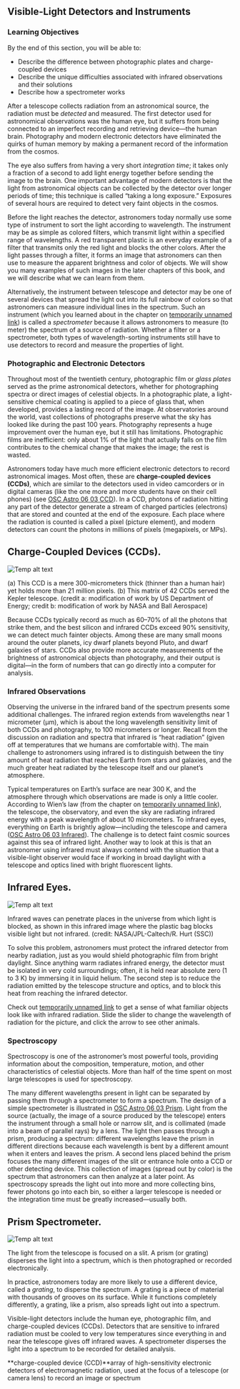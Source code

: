 ## Visible-Light Detectors and Instruments
### Learning Objectives

By the end of this section, you will be able to:

* Describe the difference between photographic plates and charge-coupled devices
* Describe the unique difficulties associated with infrared observations and their solutions
* Describe how a spectrometer works



After a telescope collects radiation from an astronomical source, the radiation must be *detected* and measured. The first detector used for astronomical observations was the human eye, but it suffers from being connected to an imperfect recording and retrieving device—the human brain. Photography and modern electronic detectors have eliminated the quirks of human memory by making a permanent record of the information from the cosmos.

The eye also suffers from having a very short *integration time*; it takes only a fraction of a second to add light energy together before sending the image to the brain. One important advantage of modern detectors is that the light from astronomical objects can be collected by the detector over longer periods of time; this technique is called “taking a long exposure.” Exposures of several hours are required to detect very faint objects in the cosmos.

Before the light reaches the detector, astronomers today normally use some type of instrument to sort the light according to wavelength. The instrument may be as simple as colored filters, which transmit light within a specified range of wavelengths. A red transparent plastic is an everyday example of a filter that transmits only the red light and blocks the other colors. After the light passes through a filter, it forms an image that astronomers can then use to measure the apparent brightness and color of objects. We will show you many examples of such images in the later chapters of this book, and we will describe what we can learn from them.

Alternatively, the instrument between telescope and detector may be one of several devices that spread the light out into its full rainbow of colors so that astronomers can measure individual lines in the spectrum. Such an instrument (which you learned about in the chapter on [temporarily unnamed link]()) is called a *spectrometer* because it allows astronomers to measure (to meter) the spectrum of a source of radiation. Whether a filter or a spectrometer, both types of wavelength-sorting instruments still have to use detectors to record and measure the properties of light.

### Photographic and Electronic Detectors

Throughout most of the twentieth century, photographic film or *glass plates* served as the prime astronomical detectors, whether for photographing spectra or direct images of celestial objects. In a photographic plate, a light-sensitive chemical coating is applied to a piece of glass that, when developed, provides a lasting record of the image. At observatories around the world, vast collections of photographs preserve what the sky has looked like during the past 100 years. Photography represents a huge improvement over the human eye, but it still has limitations. Photographic films are inefficient: only about 1% of the light that actually falls on the film contributes to the chemical change that makes the image; the rest is wasted.

Astronomers today have much more efficient electronic detectors to record astronomical images. Most often, these are **charge-coupled devices (CCDs)**, which are similar to the detectors used in video camcorders or in digital cameras (like the one more and more students have on their cell phones) (see [OSC Astro 06 03 CCD](OSC_Astro_06_03_CCD)). In a CCD, photons of radiation hitting any part of the detector generate a stream of charged particles (electrons) that are stored and counted at the end of the exposure. Each place where the radiation is counted is called a pixel (picture element), and modern detectors can count the photons in millions of pixels (megapixels, or MPs).

## Charge-Coupled Devices (CCDs).
![Temp alt text](__MEDIA_URL__OSC_Astro_06_03_CCD.jpg)<p>(a) This CCD is a mere 300-micrometers thick (thinner than a human hair) yet holds more than 21 million pixels. (b) This matrix of 42 CCDs served the Kepler telescope. (credit a: modification of work by US Department of Energy; credit b: modification of work by NASA and Ball Aerospace)</p>
Because CCDs typically record as much as 60–70% of all the photons that strike them, and the best silicon and infrared CCDs exceed 90% sensitivity, we can detect much fainter objects. Among these are many small moons around the outer planets, icy dwarf planets beyond Pluto, and dwarf galaxies of stars. CCDs also provide more accurate measurements of the brightness of astronomical objects than photography, and their output is digital—in the form of numbers that can go directly into a computer for analysis.



### Infrared Observations

Observing the universe in the infrared band of the spectrum presents some additional challenges. The infrared region extends from wavelengths near 1 micrometer (µm), which is about the long wavelength sensitivity limit of both CCDs and photography, to 100 micrometers or longer. Recall from the discussion on radiation and spectra that infrared is “heat radiation” (given off at temperatures that we humans are comfortable with). The main challenge to astronomers using infrared is to distinguish between the tiny amount of heat radiation that reaches Earth from stars and galaxies, and the much greater heat radiated by the telescope itself and our planet’s atmosphere.

Typical temperatures on Earth’s surface are near 300 K, and the atmosphere through which observations are made is only a little cooler. According to Wien’s law (from the chapter on [temporarily unnamed link]()), the telescope, the observatory, and even the sky are radiating infrared energy with a peak wavelength of about 10 micrometers. To infrared eyes, everything on Earth is brightly aglow—including the telescope and camera ([OSC Astro 06 03 Infrared](OSC_Astro_06_03_Infrared)). The challenge is to detect faint cosmic sources against this sea of infrared light. Another way to look at this is that an astronomer using infrared must always contend with the situation that a visible-light observer would face if working in broad daylight with a telescope and optics lined with bright fluorescent lights.

## Infrared Eyes.
![Temp alt text](__MEDIA_URL__OSC_Astro_06_03_Infrared.jpg)<p>Infrared waves can penetrate places in the universe from which light is blocked, as shown in this infrared image where the plastic bag blocks visible light but not infrared. (credit: NASA/JPL-Caltech/R. Hurt (SSC))</p>
To solve this problem, astronomers must protect the infrared detector from nearby radiation, just as you would shield photographic film from bright daylight. Since anything warm radiates infrared energy, the detector must be isolated in very cold surroundings; often, it is held near absolute zero (1 to 3 K) by immersing it in liquid helium. The second step is to reduce the radiation emitted by the telescope structure and optics, and to block this heat from reaching the infrared detector.

Check out [temporarily unnamed link]() to get a sense of what familiar objects look like with infrared radiation. Slide the slider to change the wavelength of radiation for the picture, and click the arrow to see other animals.



### Spectroscopy

Spectroscopy is one of the astronomer’s most powerful tools, providing information about the composition, temperature, motion, and other characteristics of celestial objects. More than half of the time spent on most large telescopes is used for spectroscopy.

The many different wavelengths present in light can be separated by passing them through a spectrometer to form a spectrum. The design of a simple spectrometer is illustrated in [OSC Astro 06 03 Prism](OSC_Astro_06_03_Prism). Light from the source (actually, the image of a source produced by the telescope) enters the instrument through a small hole or narrow slit, and is collimated (made into a beam of parallel rays) by a lens. The light then passes through a prism, producing a spectrum: different wavelengths leave the prism in different directions because each wavelength is bent by a different amount when it enters and leaves the prism. A second lens placed behind the prism focuses the many different images of the slit or entrance hole onto a CCD or other detecting device. This collection of images (spread out by color) is the spectrum that astronomers can then analyze at a later point. As spectroscopy spreads the light out into more and more collecting bins, fewer photons go into each bin, so either a larger telescope is needed or the integration time must be greatly increased—usually both.

## Prism Spectrometer.
![Temp alt text](__MEDIA_URL__OSC_Astro_06_03_Prism.jpg)<p>The light from the telescope is focused on a slit. A prism (or grating) disperses the light into a spectrum, which is then photographed or recorded electronically.</p>
In practice, astronomers today are more likely to use a different device, called a *grating*, to disperse the spectrum. A grating is a piece of material with thousands of grooves on its surface. While it functions completely differently, a grating, like a prism, also spreads light out into a spectrum.



Visible-light detectors include the human eye, photographic film, and charge-coupled devices (CCDs). Detectors that are sensitive to infrared radiation must be cooled to very low temperatures since everything in and near the telescope gives off infrared waves. A spectrometer disperses the light into a spectrum to be recorded for detailed analysis.



**charge-coupled device (CCD)**array of high-sensitivity electronic detectors of electromagnetic radiation, used at the focus of a telescope (or camera lens) to record an image or spectrum